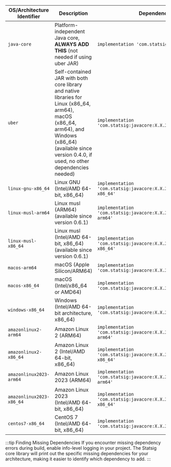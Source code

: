 | OS/Architecture Identifier | Description | Dependency |
| --- | --- | --- |
| `java-core` | Platform-independent Java core, **ALWAYS ADD THIS** (not needed if using uber JAR) | `implementation 'com.statsig:javacore:X.X.X'`  |
| `uber` | Self-contained JAR with both core library and native libraries for Linux (x86_64, arm64), macOS (x86_64, arm64), and Windows (x86_64) (available since version 0.4.0, if used, no other dependencies needed) | `implementation 'com.statsig:javacore:X.X.X:uber'` |
| `linux-gnu-x86_64` | Linux GNU (Intel/AMD 64-bit, x86_64) | `implementation 'com.statsig:javacore:X.X.X:linux-gnu-x86_64'` |
| `linux-musl-arm64` | Linux musl (ARM64) (available since version 0.6.1) | `implementation 'com.statsig:javacore:X.X.X:linux-musl-arm64'` |
| `linux-musl-x86_64` | Linux musl (Intel/AMD 64-bit, x86_64) (available since version 0.6.1) | `implementation 'com.statsig:javacore:X.X.X:linux-musl-x86_64'` |
| `macos-arm64` | macOS (Apple Silicon/ARM64) | `implementation 'com.statsig:javacore:X.X.X:macos-arm64'` |
| `macos-x86_64` | macOS (Intel/x86_64 or AMD64) | `implementation 'com.statsig:javacore:X.X.X:macos-x86_64'` |
| `windows-x86_64` | Windows (Intel/AMD 64-bit architecture, x86_64) | `implementation 'com.statsig:javacore:X.X.X:windows-x86_64'` |
| `amazonlinux2-arm64` | Amazon Linux 2 (ARM64) | `implementation 'com.statsig:javacore:X.X.X:amazonlinux2-arm64'` |
| `amazonlinux2-x86_64` | Amazon Linux 2 (Intel/AMD 64-bit, x86_64) | `implementation 'com.statsig:javacore:X.X.X:amazonlinux2-x86_64'` |
| `amazonlinux2023-arm64` | Amazon Linux 2023 (ARM64) | `implementation 'com.statsig:javacore:X.X.X:amazonlinux2023-arm64'` |
| `amazonlinux2023-x86_64` | Amazon Linux 2023 (Intel/AMD 64-bit, x86_64) | `implementation 'com.statsig:javacore:X.X.X:amazonlinux2023-x86_64'` |
| `centos7-x86_64` | CentOS 7 (Intel/AMD 64-bit, x86_64) | `implementation 'com.statsig:javacore:X.X.X:centos7-x86_64'` |

:::tip Finding Missing Dependencies
If you encounter missing dependency errors during build, enable info-level logging in your project. The Statsig core library will print out the specific missing dependencies for your architecture, making it easier to identify which dependency to add.
:::

